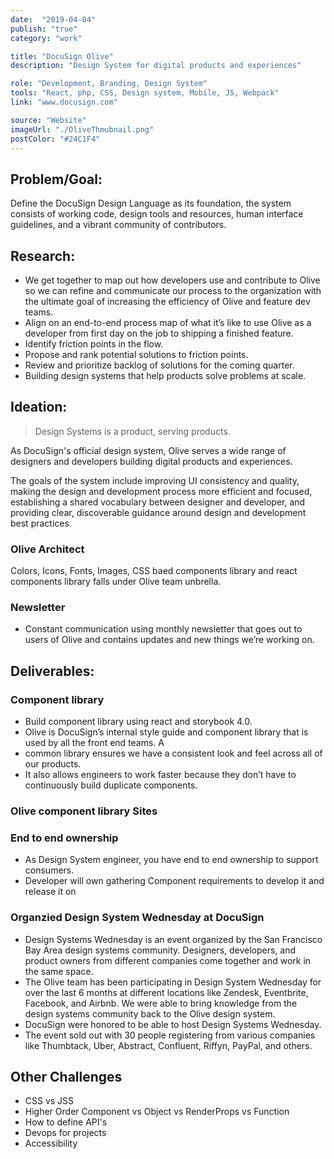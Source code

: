 ```yaml
---
date:  "2019-04-04"
publish: "true" 
category: "work"

title: "DocuSign Olive"
description: "Design System for digital products and experiences"

role: "Development, Branding, Design System"
tools: "React, php, CSS, Design system, Mobile, JS, Webpack" 
link: "www.docusign.com" 

source: "Website"
imageUrl: "./OliveThmubnail.png"
postColor: "#24C1F4"
---
```



## Problem/Goal:
Define the DocuSign Design Language as its foundation, the system consists of working code, design tools and resources, human interface guidelines, and a vibrant community of contributors.

## Research:
- We get together to map out how developers use and contribute to Olive so we can refine and communicate our process to the organization with the ultimate goal of increasing the efficiency of Olive and feature dev teams.
- Align on an end-to-end process map of what it’s like to use Olive as a developer from first day on the job to shipping a finished feature. 
- Identify friction points in the flow.
- Propose and rank potential solutions to friction points.
- Review and prioritize backlog of solutions for the coming quarter.
- Building design systems that help products solve problems at scale.

<PhotoGallery variant="DocusignOliveProcess"/>


## Ideation:

> Design Systems is a product, serving products.

As DocuSign's official design system, Olive serves a wide range of designers and developers building digital products and experiences. 

The goals of the system include improving UI consistency and quality, making the design and development process more efficient and focused, establishing a shared vocabulary between designer and developer, and providing clear, discoverable guidance around design and development best practices.

<ImageWrap srcName="DesignSystemPackagesUsers" title="Design System should support mobile, web marketing and web applications platforms." width="75"/>

### Olive Architect 
Colors, Icons, Fonts, Images, CSS baed components library and react components library falls under Olive team unbrella.

<PhotoGallery variant="OliveProcess" columns={2}/>

### Newsletter
- Constant communication using monthly newsletter that goes out to users of Olive and contains updates and new things we’re working on.

## Deliverables:

### Component library
- Build component library using react and storybook 4.0.
- Olive is DocuSign’s internal style guide and component library that is used by all the front end teams. A
- common library ensures we have a consistent look and feel across all of our products. 
- It also allows engineers to work faster because they don’t have to continuously build duplicate components.

<ImageWrap srcName="InputHtmlVsReact" title="File Input Html vs React"/>

### Olive component library Sites

<PhotoGallery variant="Olive" columns={2}/>

### End to end ownership
- As Design System engineer, you have end to end ownership to support consumers. 
- Developer will own gathering Component requirements to develop it and release it on 

<ImageWrap srcName="MindMapForPackagesDeployingNpmScripts" width="75"/>

### Organzied Design System Wednesday at DocuSign
- Design Systems Wednesday is an event organized by the San Francisco Bay Area design systems community. Designers, developers, and product owners from different companies come together and work in the same space.
- The Olive team has been participating in Design System Wednesday for over the last 6 months at different locations like Zendesk, Eventbrite, Facebook, and Airbnb. We were able to bring knowledge from the design systems community back to the Olive design system. 
- DocuSign were honored to be able to host Design Systems Wednesday.
- The event sold out with 30 people registering from various companies like Thumbtack, Uber, Abstract, Confluent, Riffyn, PayPal, and others. 

<ImageWrap srcName="DesignSystemWednesdayAtDocusign"/>

## Other Challenges
- CSS vs JSS
- Higher Order Component vs Object vs RenderProps vs Function
- How to define API's
- Devops for projects
- Accessibility










